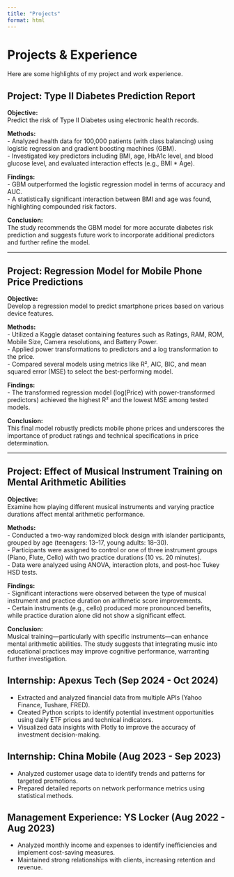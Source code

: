 ```yaml
---
title: "Projects"
format: html
---
```


# Projects & Experience

Here are some highlights of my project and work experience.

## Project: Type II Diabetes Prediction Report

**Objective:**\
Predict the risk of Type II Diabetes using electronic health records.

**Methods:**\
- Analyzed health data for 100,000 patients (with class balancing) using logistic regression and gradient boosting machines (GBM).\
- Investigated key predictors including BMI, age, HbA1c level, and blood glucose level, and evaluated interaction effects (e.g., BMI \* Age).

**Findings:**\
- GBM outperformed the logistic regression model in terms of accuracy and AUC.\
- A statistically significant interaction between BMI and age was found, highlighting compounded risk factors.

**Conclusion:**\
The study recommends the GBM model for more accurate diabetes risk prediction and suggests future work to incorporate additional predictors and further refine the model.

------------------------------------------------------------------------

## Project: Regression Model for Mobile Phone Price Predictions

**Objective:**\
Develop a regression model to predict smartphone prices based on various device features.

**Methods:**\
- Utilized a Kaggle dataset containing features such as Ratings, RAM, ROM, Mobile Size, Camera resolutions, and Battery Power.\
- Applied power transformations to predictors and a log transformation to the price.\
- Compared several models using metrics like R², AIC, BIC, and mean squared error (MSE) to select the best-performing model.

**Findings:**\
- The transformed regression model (log(Price) with power-transformed predictors) achieved the highest R² and the lowest MSE among tested models.

**Conclusion:**\
This final model robustly predicts mobile phone prices and underscores the importance of product ratings and technical specifications in price determination.

------------------------------------------------------------------------

## Project: Effect of Musical Instrument Training on Mental Arithmetic Abilities

**Objective:**\
Examine how playing different musical instruments and varying practice durations affect mental arithmetic performance.

**Methods:**\
- Conducted a two-way randomized block design with islander participants, grouped by age (teenagers: 13–17, young adults: 18–30).\
- Participants were assigned to control or one of three instrument groups (Piano, Flute, Cello) with two practice durations (10 vs. 20 minutes).\
- Data were analyzed using ANOVA, interaction plots, and post-hoc Tukey HSD tests.

**Findings:**\
- Significant interactions were observed between the type of musical instrument and practice duration on arithmetic score improvements.\
- Certain instruments (e.g., cello) produced more pronounced benefits, while practice duration alone did not show a significant effect.

**Conclusion:**\
Musical training—particularly with specific instruments—can enhance mental arithmetic abilities. The study suggests that integrating music into educational practices may improve cognitive performance, warranting further investigation.

## Internship: Apexus Tech (Sep 2024 - Oct 2024)

-   Extracted and analyzed financial data from multiple APIs (Yahoo Finance, Tushare, FRED).
-   Created Python scripts to identify potential investment opportunities using daily ETF prices and technical indicators.
-   Visualized data insights with Plotly to improve the accuracy of investment decision-making.

## Internship: China Mobile (Aug 2023 - Sep 2023)

-   Analyzed customer usage data to identify trends and patterns for targeted promotions.
-   Prepared detailed reports on network performance metrics using statistical methods.

## Management Experience: YS Locker (Aug 2022 - Aug 2023)

-   Analyzed monthly income and expenses to identify inefficiencies and implement cost-saving measures.
-   Maintained strong relationships with clients, increasing retention and revenue.
